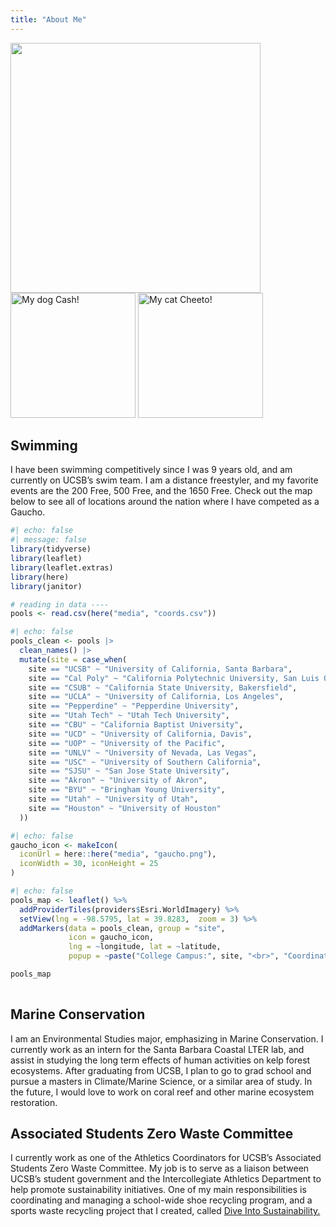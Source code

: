 ```yaml
---
title: "About Me"
---
```


![](media/IMG_2285.JPG){width="400"} ![](media/IMG_1171.JPG "My dog Cash!"){group="my-gallery" width="200"} ![](media/IMG_0387.JPG "My cat Cheeto!"){group="my-gallery" width="200"}

## Swimming

I have been swimming competitively since I was 9 years old, and am currently on UCSB's swim team. I am a distance freestyler, and my favorite events are the 200 Free, 500 Free, and the 1650 Free. Check out the map below to see all of locations around the nation where I have competed as a Gaucho.

```r
#| echo: false
#| message: false
library(tidyverse)
library(leaflet)
library(leaflet.extras)
library(here)
library(janitor)

# reading in data ----
pools <- read.csv(here("media", "coords.csv"))
```

```r
#| echo: false
pools_clean <- pools |> 
  clean_names() |> 
  mutate(site = case_when(
    site == "UCSB" ~ "University of California, Santa Barbara",
    site == "Cal Poly" ~ "California Polytechnic University, San Luis Obispo",
    site == "CSUB" ~ "California State University, Bakersfield",
    site == "UCLA" ~ "University of California, Los Angeles",
    site == "Pepperdine" ~ "Pepperdine University",
    site == "Utah Tech" ~ "Utah Tech University",
    site == "CBU" ~ "California Baptist University",
    site == "UCD" ~ "University of California, Davis",
    site == "UOP" ~ "University of the Pacific",
    site == "UNLV" ~ "University of Nevada, Las Vegas",
    site == "USC" ~ "University of Southern California",
    site == "SJSU" ~ "San Jose State University",
    site == "Akron" ~ "University of Akron",
    site == "BYU" ~ "Bringham Young University",
    site == "Utah" ~ "University of Utah",
    site == "Houston" ~ "University of Houston"
  ))
```

```r
#| echo: false
gaucho_icon <- makeIcon(
  iconUrl = here::here("media", "gaucho.png"),
  iconWidth = 30, iconHeight = 25
)
```

```r
#| echo: false
pools_map <- leaflet() %>%
  addProviderTiles(providers$Esri.WorldImagery) %>%
  setView(lng = -98.5795, lat = 39.8283,  zoom = 3) %>%
  addMarkers(data = pools_clean, group = "site",
             icon = gaucho_icon,
             lng = ~longitude, lat = ~latitude,
             popup = ~paste("College Campus:", site, "<br>", "Coordinates (lat/long):", latitude, ",", longitude))

pools_map
  
```

## Marine Conservation

I am an Environmental Studies major, emphasizing in Marine Conservation. I currently work as an intern for the Santa Barbara Coastal LTER lab, and assist in studying the long term effects of human activities on kelp forest ecosystems. After graduating from UCSB, I plan to go to grad school and pursue a masters in Climate/Marine Science, or a similar area of study. In the future, I would love to work on coral reef and other marine ecosystem restoration.

## Associated Students Zero Waste Committee

I currently work as one of the Athletics Coordinators for UCSB's Associated Students Zero Waste Committee. My job is to serve as a liaison between UCSB's student government and the Intercollegiate Athletics Department to help promote sustainability initiatives. One of my main responsibilities is coordinating and managing a school-wide shoe recycling program, and a sports waste recycling project that I created, called [Dive Into Sustainability.](https://ellieschomberg.github.io/diveintosustainability.html)
